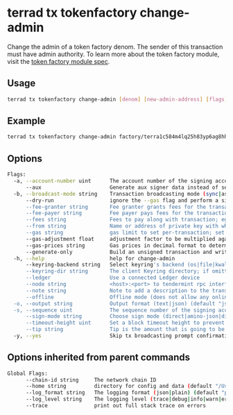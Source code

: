 # terrad tx tokenfactory change-admin

Change the admin of a token factory denom. The sender of this transaction must have admin authority. To learn more about the token factory module, visit the [token factory module spec](../../../../module-specifications/spec-token-factory.mdx).

## Usage

```sh Terrad
terrad tx tokenfactory change-admin [denom] [new-admin-address] [flags]
```

## Example 

```sh Terrad
terrad tx tokenfactory change-admin factory/terra1c584m4lq25h83yp6ag8hh4htjr92d954vklzja/utoken terra1nhvjgyga4yfkmzv7ts79vu3w2azj6mes0jhchhl --keyring-backend=test --from mylocalwallet
```

## Options

```sh Terrad
Flags:
  -a, --account-number uint      The account number of the signing account (offline mode only)
      --aux                      Generate aux signer data instead of sending a tx
  -b, --broadcast-mode string    Transaction broadcasting mode (sync|async|block) (default "sync")
      --dry-run                  ignore the --gas flag and perform a simulation of a transaction, but don't broadcast it (when enabled, the local Keybase is not accessible)
      --fee-granter string       Fee granter grants fees for the transaction
      --fee-payer string         Fee payer pays fees for the transaction instead of deducting from the signer
      --fees string              Fees to pay along with transaction; eg: 10uatom
      --from string              Name or address of private key with which to sign
      --gas string               gas limit to set per-transaction; set to "auto" to calculate sufficient gas automatically. Note: "auto" option doesn't always report accurate results. Set a valid coin value to adjust the result. Can be used instead of "fees". (default 200000)
      --gas-adjustment float     adjustment factor to be multiplied against the estimate returned by the tx simulation; if the gas limit is set manually this flag is ignored  (default 1)
      --gas-prices string        Gas prices in decimal format to determine the transaction fee (e.g. 0.1uatom)
      --generate-only            Build an unsigned transaction and write it to STDOUT (when enabled, the local Keybase only accessed when providing a key name)
  -h, --help                     help for change-admin
      --keyring-backend string   Select keyring's backend (os|file|kwallet|pass|test|memory) (default "os")
      --keyring-dir string       The client Keyring directory; if omitted, the default 'home' directory will be used
      --ledger                   Use a connected Ledger device
      --node string              <host>:<port> to tendermint rpc interface for this chain (default "tcp://localhost:26657")
      --note string              Note to add a description to the transaction (previously --memo)
      --offline                  Offline mode (does not allow any online functionality)
  -o, --output string            Output format (text|json) (default "json")
  -s, --sequence uint            The sequence number of the signing account (offline mode only)
      --sign-mode string         Choose sign mode (direct|amino-json|direct-aux), this is an advanced feature
      --timeout-height uint      Set a block timeout height to prevent the tx from being committed past a certain height
      --tip string               Tip is the amount that is going to be transferred to the fee payer on the target chain. This flag is only valid when used with --aux, and is ignored if the target chain didn't enable the TipDecorator
  -y, --yes                      Skip tx broadcasting prompt confirmation
```

## Options inherited from parent commands

```sh Terrad
Global Flags:
      --chain-id string     The network chain ID
      --home string         directory for config and data (default "/Users/.terra")
      --log_format string   The logging format (json|plain) (default "plain")
      --log_level string    The logging level (trace|debug|info|warn|error|fatal|panic) (default "info")
      --trace               print out full stack trace on errors
```
